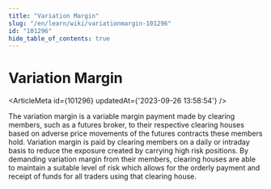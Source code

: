 ```yaml
---
title: "Variation Margin"
slug: "/en/learn/wiki/variationmargin-101296"
id: "101296"
hide_table_of_contents: true
---
```



# Variation Margin

<ArticleMeta id={101296} updatedAt={'2023-09-26 13:58:54'} />
<div className='border-solid border-b border-t-0 my-4 border-[var(--ifm-color-gray-300)]' />

The variation margin is a variable margin payment made by clearing members, such as a futures broker, to their respective clearing houses based on adverse price movements of the futures contracts these members hold. Variation margin is paid by clearing members on a daily or intraday basis to reduce the exposure created by carrying high risk positions. By demanding variation margin from their members, clearing houses are able to maintain a suitable level of risk which allows for the orderly payment and receipt of funds for all traders using that clearing house.
